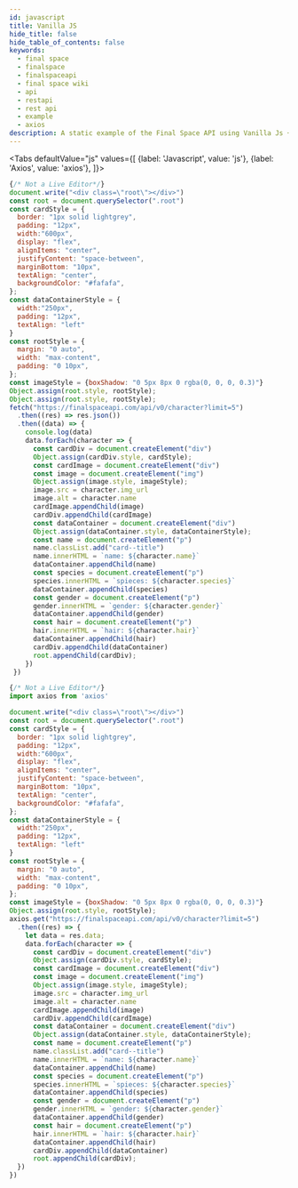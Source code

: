 ```yaml
---
id: javascript 
title: Vanilla JS
hide_title: false
hide_table_of_contents: false
keywords:
  - final space
  - finalspace
  - finalspaceapi
  - final space wiki
  - api
  - restapi
  - rest api
  - example
  - axios
description: A static example of the Final Space API using Vanilla Js + Axios.
---
```




<Tabs
  defaultValue="js"
  values={[
    {label: 'Javascript', value: 'js'},
    {label: 'Axios', value: 'axios'},
  ]}>
  <TabItem value="js">

```js
{/* Not a Live Editor*/}
document.write("<div class=\"root\"></div>")
const root = document.querySelector(".root")
const cardStyle = {
  border: "1px solid lightgrey",
  padding: "12px",
  width:"600px",
  display: "flex",
  alignItems: "center",
  justifyContent: "space-between",
  marginBottom: "10px",
  textAlign: "center",
  backgroundColor: "#fafafa",
};
const dataContainerStyle = {
  width:"250px",
  padding: "12px",
  textAlign: "left"
}
const rootStyle = {
  margin: "0 auto",
  width: "max-content",
  padding: "0 10px",
};
const imageStyle = {boxShadow: "0 5px 8px 0 rgba(0, 0, 0, 0.3)"}
Object.assign(root.style, rootStyle);
Object.assign(root.style, rootStyle);
fetch("https://finalspaceapi.com/api/v0/character?limit=5")
  .then((res) => res.json())
  .then((data) => {
    console.log(data)
    data.forEach(character => {
      const cardDiv = document.createElement("div")
      Object.assign(cardDiv.style, cardStyle);
      const cardImage = document.createElement("div")
      const image = document.createElement("img")
      Object.assign(image.style, imageStyle);
      image.src = character.img_url
      image.alt = character.name
      cardImage.appendChild(image)
      cardDiv.appendChild(cardImage)
      const dataContainer = document.createElement("div")
      Object.assign(dataContainer.style, dataContainerStyle);
      const name = document.createElement("p")
      name.classList.add("card--title")
      name.innerHTML = `name: ${character.name}`
      dataContainer.appendChild(name)
      const species = document.createElement("p")
      species.innerHTML = `spieces: ${character.species}`
      dataContainer.appendChild(species)
      const gender = document.createElement("p")
      gender.innerHTML = `gender: ${character.gender}`
      dataContainer.appendChild(gender)
      const hair = document.createElement("p")
      hair.innerHTML = `hair: ${character.hair}`
      dataContainer.appendChild(hair)
      cardDiv.appendChild(dataContainer)
      root.appendChild(cardDiv);
    })
 })
```

  </TabItem>
  <TabItem value="axios">

```js 
{/* Not a Live Editor*/}
import axios from 'axios'

document.write("<div class=\"root\"></div>")
const root = document.querySelector(".root")
const cardStyle = {
  border: "1px solid lightgrey",
  padding: "12px",
  width:"600px",
  display: "flex",
  alignItems: "center",
  justifyContent: "space-between",
  marginBottom: "10px",
  textAlign: "center",
  backgroundColor: "#fafafa",
};
const dataContainerStyle = {
  width:"250px",
  padding: "12px",
  textAlign: "left"
}
const rootStyle = {
  margin: "0 auto",
  width: "max-content",
  padding: "0 10px",
};
const imageStyle = {boxShadow: "0 5px 8px 0 rgba(0, 0, 0, 0.3)"}
Object.assign(root.style, rootStyle);
axios.get("https://finalspaceapi.com/api/v0/character?limit=5")
  .then((res) => {
    let data = res.data;
    data.forEach(character => {
      const cardDiv = document.createElement("div")
      Object.assign(cardDiv.style, cardStyle);
      const cardImage = document.createElement("div")
      const image = document.createElement("img")
      Object.assign(image.style, imageStyle);
      image.src = character.img_url
      image.alt = character.name
      cardImage.appendChild(image)
      cardDiv.appendChild(cardImage)
      const dataContainer = document.createElement("div")
      Object.assign(dataContainer.style, dataContainerStyle);
      const name = document.createElement("p")
      name.classList.add("card--title")
      name.innerHTML = `name: ${character.name}`
      dataContainer.appendChild(name)
      const species = document.createElement("p")
      species.innerHTML = `spieces: ${character.species}`
      dataContainer.appendChild(species)
      const gender = document.createElement("p")
      gender.innerHTML = `gender: ${character.gender}`
      dataContainer.appendChild(gender)
      const hair = document.createElement("p")
      hair.innerHTML = `hair: ${character.hair}`
      dataContainer.appendChild(hair)
      cardDiv.appendChild(dataContainer)
      root.appendChild(cardDiv);
  })    
})
```

  </TabItem>
</Tabs>
